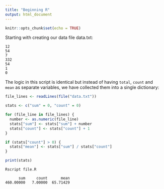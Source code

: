 ```yaml
---
title: "Beginning R"
output: html_document
---
```


```r
knitr::opts_chunk$set(echo = TRUE)
```

Starting with creating our data file data.txt:

```
12
54
7
332
54
1
0
```

The logic in this script is identical but instead of having `total`, 
`count` and `mean` as separate variables, we have collected them 
into a single dictionary:

```R
file_lines <- readLines(file("data.txt"))

stats <- c("sum" = 0, "count" = 0)

for (file_line in file_lines) {
  number <- as.numeric(file_line)
  stats["sum"] <- stats["sum"] + number
  stats["count"] <- stats["count"] + 1
}

if (stats["count"] > 0) {
  stats["mean"] <- stats["sum"] / stats["count"]
}

print(stats)
```

```
Rscript file.R

      sum     count      mean 
460.00000   7.00000  65.71429
```
